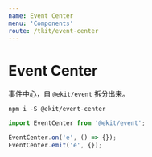 ```yaml
---
name: Event Center
menu: 'Components'
route: /tkit/event-center
---
```


# Event Center

事件中心，自 `@ekit/event` 拆分出来。

```
npm i -S @ekit/event-center
```

```ts
import EventCenter from '@ekit/event';

EventCenter.on('e', () => {});
EventCenter.emit('e', {});
```
